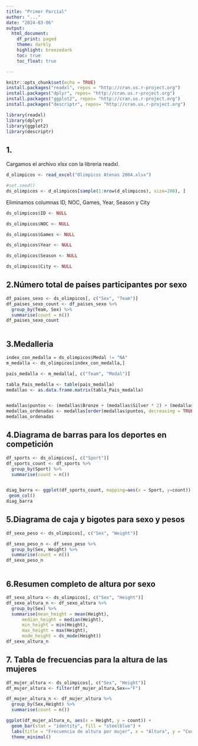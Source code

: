 ```yaml
---
title: "Primer Parcial"
author: "..."
date: "2024-03-06"
output: 
  html_document:
    df_print: paged
    theme: darkly
    highlight: breezedark
    toc: true
    toc_float: true

---
```


```r
knitr::opts_chunk$set(echo = TRUE)
install.packages("readxl", repos = "http://cran.us.r-project.org")
install.packages("dplyr", repos= "http://cran.us.r-project.org")
install.packages("ggplot2", repos= "http://cran.us.r-project.org")
install.packages("descriptr", repos= "http://cran.us.r-project.org")

library(readxl)
library(dplyr)
library(ggplot2)
library(descriptr)

```

## 1.

Cargamos el archivo xlsx con la libreria readxl.

```r

d_olimpicos <- read_excel("Olimpicos Atenas 2004.xlsx")

#set.seed()
ds_olimpicos <- d_olimpicos[sample(1:nrow(d_olimpicos), size=200), ]


```
Eliminamos columnas ID, NOC, Games, Year, Season y City
```r
ds_olimpicos$ID <- NULL

ds_olimpicos$NOC <- NULL

ds_olimpicos$Games <- NULL

ds_olimpicos$Year <- NULL

ds_olimpicos$Season <- NULL

ds_olimpicos$City <- NULL

```


## 2.Número total de países participantes por sexo

```r

df_paises_sexo <- ds_olimpicos[, c("Sex", "Team")]
df_paises_sexo_count <- df_paises_sexo %>%
  group_by(Team, Sex) %>%
  summarise(count = n())
df_paises_sexo_count



```



## 3.Medalleria
```r

index_con_medalla = ds_olimpicos$Medal != "NA"
m_medalla <- ds_olimpicos[index_con_medalla,]

pais_medalla <- m_medalla[, c("Team", "Medal")]

tabla_Pais_medalla <- table(pais_medalla)
medallas <- as.data.frame.matrix(tabla_Pais_medalla)


medallas$puntos <- (medallas$Bronze + (medallas$Silver * 2) + (medallas$Gold * 3))
medallas_ordenadas <- medallas[order(medallas$puntos, decreasing = TRUE),]
medallas_ordenadas

```



## 4.Diagrama de barras para los deportes en competición

```r

df_sports <- ds_olimpicos[, c("Sport")]
df_sports_count <- df_sports %>% 
  group_by(Sport) %>% 
  summarise(count = n())


diag_barra <- ggplot(df_sports_count, mapping=aes(x = Sport, y=count)) +
 geom_col() 
diag_barra
```

## 5.Diagrama de caja y bigotes para sexo y pesos

```r

df_sexo_peso <- ds_olimpicos[, c("Sex", "Weight")]

df_sexo_peso_n <- df_sexo_peso %>%
  group_by(Sex, Weight) %>%
  summarise(count = n())
df_sexo_peso_n



```
## 6.Resumen completo de altura por sexo
```r



df_sexo_altura <- ds_olimpicos[, c("Sex", "Height")]
df_sexo_altura_n <- df_sexo_altura %>%
  group_by(Sex) %>%
  summarise(mean_height = mean(Height),
      median_height = median(Height),
      min_height = min(Height),
      max_height = max(Height),
      mode_height = ds_mode(Height))
df_sexo_altura_n


```
## 7. Tabla de frecuencias para la altura de las mujeres

```r

df_mujer_altura <- ds_olimpicos[, c("Sex", "Height")]
df_mujer_altura <- filter(df_mujer_altura,Sex=="F")

df_mujer_altura_n <- df_mujer_altura %>%
  group_by(Sex,Height) %>%
  summarise(count = n())

ggplot(df_mujer_altura_n, aes(x = Height, y = count)) +
  geom_bar(stat = "identity", fill = "steelblue") +
  labs(title = "Frecuencia de altura por mujer", x = "Altura", y = "Count") +
  theme_minimal()


```
